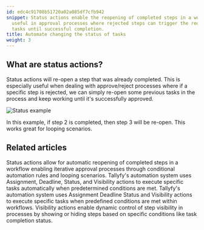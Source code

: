 ```yaml
---
id: edc4c91708b51720a02a085df7cfb942
snippet: Status actions enable the reopening of completed steps in a workflow, particularly
  useful in approval processes where rejected steps can trigger the reopening of previous
  tasks until successful completion.
title: Automate changing the status of tasks
weight: 3
---
```


## What are status actions?

Status actions will re-open a step that was already completed. This is especially useful when dealing with approve/reject processes where if a specific step is rejected, we can simply re-open some previous tasks in the process and keep working until it's successfully approved.

![Status example](https://screenshots.tallyfy.com/tallyfy%2Fpro%2Fdesktop-light-statusactionexample.png)

In this example, if step 2 is completed, then step 3 will be re-open. This works great for looping scenarios.


## Related articles
<CardGrid>
<LinkTitleCard header="<b>Actions > Automate changing the status of tasks</b>" href="/products/pro/documenting/templates/automations/actions/status-actions/" > Status actions allow for automatic reopening of completed steps in a workflow enabling iterative approval processes through conditional automation rules and looping scenarios. </LinkTitleCard>
<LinkTitleCard header="<b>Automations > Actions</b>" href="/products/pro/documenting/templates/automations/actions/" > Tallyfy's automation system uses Assignment, Deadline, Status, and Visibility actions to execute specific tasks automatically when predetermined conditions are met. </LinkTitleCard>
<LinkTitleCard header="<b>Automations > Actions</b>" href="/products/pro/documenting/templates/automations/actions/" > Tallyfy's automation system uses Assignment Deadline Status and Visibility actions to execute specific tasks when predefined conditions are met within workflows. </LinkTitleCard>
<LinkTitleCard header="<b>Actions > Automate hiding or showing tasks</b>" href="/products/pro/documenting/templates/automations/actions/visibility-actions/" > Visibility actions enable dynamic control of step visibility in processes by showing or hiding steps based on specific conditions like task completion status. </LinkTitleCard>
</CardGrid>